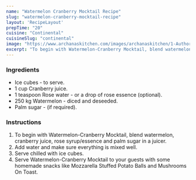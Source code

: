 ---
name: "Watermelon Cranberry Mocktail Recipe"
slug: "watermelon-cranberry-mocktail-recipe"
layout: 'RecipeLayout'
prepTime: "20"
cuisine: "Continental"
cuisineSlug: "continental"
image: "https://www.archanaskitchen.com/images/archanaskitchen/1-Author/Anitha_Balaji/Waterberry_Mocktail.jpg"
excerpt: "To begin with Watermelon-Cranberry Mocktail, blend watermelon, cranberry juice, rose syrupessence and palm sugar in a juicer"
---

### Ingredients

- Ice cubes - to serve.
- 1 cup Cranberry juice.
- 1 teaspoon Rose water - or a drop of rose essence (optional).
- 250 kg Watermelon - diced and deseeded.
- Palm sugar - (if required).

### Instructions

1. To begin with Watermelon-Cranberry Mocktail, blend watermelon, cranberry juice, rose syrup/essence and palm sugar in a juicer.
1. Add water and make sure everything is mixed well.
1. Serve chilled with ice cubes.
1. Serve Watermelon-Cranberry Mocktail to your guests with some homemade snacks like Mozzarella Stuffed Potato Balls and Mushrooms On Toast.
